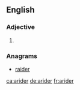 ==English==

===Adjective===
{{head|en}}

# {{en-comparative of|arid}}

===Anagrams===
* [[raider#English|raider]]

[[ca:arider]]
[[de:arider]]
[[fr:arider]]